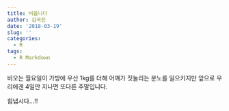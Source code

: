 ```yaml
---
title: 비옵니다
author: 김국진
date: '2018-03-19'
slug: ''
categories:
  - R
tags:
  - R Markdown
---
```


비오는 월요일이 가방에 우산 1kg를 더해 어꺠가 짓눌리는 분노를
일으키지만 앞으로 우리에겐 4일만 지나면 또다른 주말입니다.

힘냅시다...!!